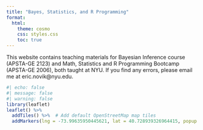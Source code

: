 ```yaml
---
title: "Bayes, Statistics, and R Programming"
format:
  html:
    theme: cosmo
    css: styles.css
    toc: true
---
```


This website contains teaching materials for Bayesian Inference course (APSTA-GE 2123) and Math, Statistics and R Programming Bootcamp (APSTA-GE 2006), both taught at NYU. If you find any errors, please email me at eric.novik\@nyu.edu.

```r
#| echo: false
#| message: false
#| warning: false
library(leaflet)
leaflet() %>%
  addTiles() %>%  # Add default OpenStreetMap map tiles
  addMarkers(lng = -73.99635950445621, lat = 40.728939326964415, popup = "Tisch Hall")
```
